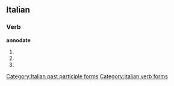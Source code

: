 ==Italian==

===Verb===
'''annodate'''

# {{form of|[[second-person|Second-person]] [[plural]] [[present tense]]|annodare|lang=Italian}}
# {{form of|Second-person plural [[imperative]]|annodare|lang=Italian}}
# {{form of|[[feminine|Feminine]] plural|annodato}}

[[Category:Italian past participle forms]]
[[Category:Italian verb forms]]
